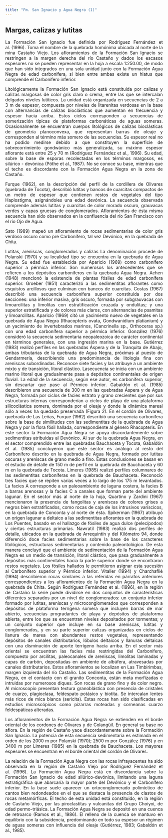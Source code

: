 ```yaml
---
title: "Fm. San Ignacio y Agua Negra (1)"
---
```


<div style="text-align: justify">

## Margas, calizas y lutitas

La Formación San Ignacio fue definida por Rodríguez Fernández et al. (1996). Toma el nombre de la quebrada homónima ubicada al norte de la mina Castaño Viejo.
Los afloramientos de la Formación San Ignacio se restringen a la margen derecha del río Castaño y dados los escasos espesores no se pueden representar en la hoja a escala 1:250.00, de modo que han sido integrados en una sola unidad junto con la Formación Agua Negra de edad carbonífera, si bien entre ambas existe un hiatus que comprende el Carbonífero inferior.

Litológicamente la Formación San Ignacio está constituida por calizas y calizas margosas de color gris claro o crema, entre las que se intercalan delgados niveles lutíticos. La unidad está organizada en secuencias de 2 a 3 m de espesor, compuesta por niveles de litarenitas verdosas en la base con alternancias de calizas bioclásticas que aumentan en frecuencia y espesor hacia arriba. Estos ciclos corresponden a secuencias de somerización típicas de plataformas carbonáticas de aguas someras. Ocasionalmente se encuentran cuerpos litológicos de calizas bioclásticas de geometría planoconvexa, que representan barras de oleaje y corresponden al término más somero de las secuencias. Su espesor real no ha podido medirse debido a que constituyen la superficie de sobrecorrimiento gondwánico más generalizada, su máximo espesor aflorante está entre 25 y 70 m (Rodríguez Fernández et al., 1996). Su edad, sobre la base de esporas recolectadas en los términos margosos, es silúrico - devónica (Pöthe et al., 1987). No se conoce su base, mientras que el techo es discordante con la Formación Agua Negra en la zona de Castaño.

Furque (1962), en la descripción del perfil de la cordillera de Olivares (quebrada de Tocota), describió lutitas y bancos de cuarcitas compactos de un metro de espesor que contienen restos de vegetales del tipo Haplostigma, asignándoles una edad devónica. La secuencia observada comprende además lutitas y cuarcitas de color morado oscuro, grauvacas verdes y capas gruesas de conglomerados. Afloramientos de ésta misma secuencia han sido observados en la confluencia del río San Francisco con el río Ojo de Agua.

Sato (1989) mapeó un afloramiento de rocas sedimentarias de color gris verdoso oscuro como pre Carbonífero, tal vez Devónico, en la quebrada de Chita.

Lutitas, areniscas, conglomerados y calizas
La denominación procede de Polanski (1970) y su localidad tipo se encuentra en la quebrada de Agua Negra. Su edad fue establecida por Aparicio (1969) como carbonífero superior a pérmica inferior.
Son numerosos los antecedentes que se refieren a los depósitos carboníferos en la quebrada Agua Negra. Achen (1948) mencionó la existencia de plantas fósiles de edad carbonífera superior. Groeber (1951) caracterizó a las sedimentitas aflorantes como esquistos arcillosos que culminan con bancos de cuarcitas. Costas (1967) describió una secuencia carbonífera superior constituida por dos secciones: una inferior masiva, gris oscuro, formada por subgrauvacas con limoarcilitas y limolitas con estratificación cruzada y ondulitas; y una superior estratificada y de colores más claros, con alternancias de psamitas y limoarcilitas. Aparicio (1969) citó un yacimiento nuevo de vegetales en la quebrada de Agua Negra (Rhacopteris ovata, Gondwanidium platianium) y un yacimiento de invertebrados marinos, (Cancrinella sp., Orthoceras sp.) con una edad carbonífera superior a pérmica inferior. González (1976) consideró la secuencia sedimentaria neopaleozoica de carácter continental en términos generales, con una ingresión marina en la base. Gutiérrez (1983) realizó perfiles en las quebradas Áspera y de la Tranquita de Abajo, ambas tributarias de la quebrada de Agua Negra, próximas al puesto de Gendarmería, describiendo una predominancia de litología fina con areniscas subordinadas.
Reconoce siete facies y las atribuye a un ambiente mixto y de transición, litoral clástico. Lasecuencia se inicia con un ambiente marino litoral que gradualmente pasa a depósitos continentales de origen fluvial. La edad de la secuencia, según ese autor, es carbonífera superior, sin descartar que pase al Pérmico inferior. Gabaldón et al. (1985) describieron una secuencia de 300 m en las quebradas Áspera y de Agua Negra, formada por ciclos de facies estrato y grano crecientes que por sus estructuras internas corresponderían a ciclos de playa de una plataforma silicoclástica somera, dominada por el oleaje y donde la dinámica mareal sólo a veces ha quedado preservada (Figura 2).
En el cordón de Olivares, quebrada de Las Leñas, Furque (1962) describió una secuencia carbonífera sobre la base de similitudes con las sedimentitas de la quebrada de Agua Negra y por la flora fósil hallada, correspondiente al género Rhacopteris. En este sector la Formación Agua Negra se apoya discordantemente sobre sedimentitas atribuidas al Devónico.
Al sur de la quebrada Agua Negra, en el sector comprendido entre las quebradas Bauchaceta y Tocota, Gabaldón et al. (1985) concluyeron que este sector es análogo al resto del Carbonífero descrito en la quebrada de Agua Negra, formado por lutitas oscuras y areniscas de grano medio a fino. Estas conclusiones se basan en el estudio de detalle de 150 m de perfil en la quebrada de Bauchaceta y 60 m en la quebrada de Tocota.
Limeres (1985) realizó perfiles columnares de las sedimentitas carboníferas en la quebrada de Bauchaceta. Reconoció tres facies que se repiten varias veces a lo largo de los 175 m levantados. La facies A corresponde a un paleoambiente de laguna costera, la facies B a barras arenosas y la facies C a canales que forman parte del ambiente lagunar.
En el sector más al norte de la hoja, Quartino y Zardini (1967) mencionaron la presencia de fangolitas y areniscas de colores grises a negros bien estratificados, como rocas de caja de los intrusivos varíscicos, en la quebrada de Conconta y al norte de ésta. Spikerman (1967) atribuyó un origen lagunar a deltaico a las sedimentitas aflorantes en la quebrada de Los Puentes, basado en el hallazgo de fósiles de agua dulce (pelecípodos) y ciertas estructuras primarias. Nawratil (1983) realizó dos perfiles de detalle, ubicados en la quebrada de Arrequintín y del Kilómetro 94, donde diferenció doce facies sedimentarias sobre la base de los caracteres litológicos, estructuras sedimentarias y contenido paleontológico. De esta manera concluyó que el ambiente de sedimentación de la Formación Agua Negra es un medio de transición, litoral clástico, que pasa gradualmente a depósitos más continentales hacia la parte superior donde se encontraron restos vegetales. Los fósiles hallados le permitieron asignar esta sucesión al Carbonífero superior y Pérmico inferior.
Vitaller (1994) y Charchaflié (1994) describieron rocas similares a las referidas en párrafos anteriores correspondientes a los afloramientos de la Formación Agua Negra en la quebrada de Chita.
Según Rodríguez Fernández et al. (1996), en la región de Castaño la serie puede dividirse en dos conjuntos de características diferentes separados por un nivel de conglomerados: un conjunto inferior formado por lutitas, areniscas y microconglomerados que corresponden a depósitos de plataforma terrígena somera que incluyen barras de mar abierto, secuencias progradantes de playa y depósitos de plataforma abierta, entre los que se encuentran niveles depositados por tormentas; y un conjunto superior que incluye en su base areniscas, lutitas y conglomerados, y en su parte superior calizas organizadas en ciclos de llanura de marea con abundantes restos vegetales, representando depósitos de canales distributarios, lóbulos deltaicos y llanuras deltaicas con una disminución de aporte terrígeno hacia arriba.
En el sector más oriental se encuentran las facies más restringidas del Carbonífero, compuesto por arcilitas, paleocanales de areniscas, limolitas laminadas y capas de carbón, depositadas en ambiente de albúfera, atravesadas por canales distributarios. Estos afloramientos se localizan en Las Timbirimbas, margen izquierda del río Castaño.
Las sedimentitas de la Formación Agua Negra, en el contacto con el granito Conconta, están meta morfizadas e intruidas por numerosos diques. Son rocas de grano fino y de color negro. Al microscopio presentan textura granoblástica con presencia de cristales de cuarzo, plagioclasa, feldespato potásico y biotita. Se intercalan lentes más ricos de mica blanca (sericita). Estas rocas han sido clasificadas en estudios microscópicos como pizarras moteadas y corneanas cuarzo feldespáticas alteradas.

Los afloramientos de la Formación Agua Negra se extienden en el borde oriental de los cordones de Olivares y de Colangüil. En general su base no aflora. En la región de Castaño yace discordantemente sobre la Formación San Ignacio. La potencia de esta secuencia sedimentaria es estimada en el orden de los 2000 m por Polanski (1970); 2500 m por González (1976) y en 3400 m por Limeres (1985) en la quebrada de Bauchaceta. Los mayores espesores se encuentran en el borde oriental del cordón de Olivares.

La relación de la Formación Agua Negra con las rocas infrayacentes ha sido observada en la región de Castaño Viejo por Rodríguez Fernández et al. (1996). La Formación Agua Negra está en discordancia sobre la Formación San Ignacio de edad silúrico-devónica, limitando una laguna estratigráfica que abarcaría la mayor parte del Devónico y el Carbonífero inferior. En la base suele aparecer un ortoconglomerado polimíctico de cantos bien redondeados en el que se destaca la presencia de clastos de rocas metamórficas. El techo de esta unidad está constituido, en la región de Castaño Viejo, por las piroclastitas y vulcanitas del Grupo Choiyoi, de edad permo-triásica.
La Formación Agua Negra se depositó en una cuenca de retroarco (Ramos et al., 1986). El relleno de la cuenca se mantuvo en equilibrio con la subsidencia, predominando en todo su espesor un régimen de aguas someras con influencia del oleaje (Gutiérrez, 1983; Gabaldón et al., 1985).


<div/>


